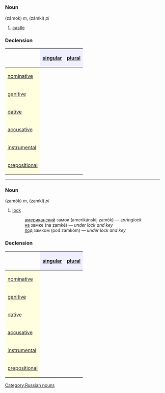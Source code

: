 =={{ru}}==
[[Category:Russian nouns]]
===Noun===
{{Unicode|'''за́мок'''}} (zámok) ''m'', {{Unicode|за́мки}} (zámki) ''pl''

# [[castle]]

===Declension===
{| border="1" cellpadding="4" cellspacing="0"
!
! style="background-color: #EFEFFF" align="center"|[[singular]]
! style="background-color: #EFEFFF" align="center"|[[plural]]
|-
! style="background-color: #FFFFE0" align="left"|[[nominative case|nominative]]
| align="center"|{{Unicode|за́мок}}
| align="center"|{{Unicode|за́мки}}
|-
! style="background-color: #FFFFE0" align="left"|[[genitive case|genitive]]
| align="center"|{{Unicode|за́мка}}
| align="center"|{{Unicode|за́мков}}
|-
! style="background-color: #FFFFE0" align="left"|[[dative case|dative]]
| align="center"|{{Unicode|за́мку}}
| align="center"|{{Unicode|за́мкам}}
|-
! style="background-color: #FFFFE0" align="left"|[[accusative case|accusative]]
| align="center"|{{Unicode|за́мок}}
| align="center"|{{Unicode|за́мки}}
|-
! style="background-color: #FFFFE0" align="left"|[[instrumental case|instrumental]]
| align="center"|{{Unicode|за́мком}}
| align="center"|{{Unicode|за́мками}}
|-
! style="background-color: #FFFFE0" align="left"|[[prepositional case|prepositional]]
| align="center"|{{Unicode|о за́мке}}
| align="center"|{{Unicode|о за́мках}}
|}


----

===Noun===
{{Unicode|'''замо́к'''}} (zamók) ''m'', {{Unicode|замки́}} (zamkí) ''pl''

# [[lock]]
#:[[американский]] замок (amerikánskij zamók) — ''springlock''
#:[[на]] замке (na zamké) — ''under lock and key''
#:[[под]] замком (pod zamkóm) — ''under lock and key''

===Declension===
{| border="1" cellpadding="4" cellspacing="0"
!
! style="background-color: #EFEFFF" align="center"|[[singular]]
! style="background-color: #EFEFFF" align="center"|[[plural]]
|-
! style="background-color: #FFFFE0" align="left"|[[nominative case|nominative]]
| align="center"|{{Unicode|замо́к}}
| align="center"|{{Unicode|замки́}}
|-
! style="background-color: #FFFFE0" align="left"|[[genitive case|genitive]]
| align="center"|{{Unicode|замка́}}
| align="center"|{{Unicode|замко́в}}
|-
! style="background-color: #FFFFE0" align="left"|[[dative case|dative]]
| align="center"|{{Unicode|замку́}}
| align="center"|{{Unicode|замка́м}}
|-
! style="background-color: #FFFFE0" align="left"|[[accusative case|accusative]]
| align="center"|{{Unicode|замо́к}}
| align="center"|{{Unicode|замки́}}
|-
! style="background-color: #FFFFE0" align="left"|[[instrumental case|instrumental]]
| align="center"|{{Unicode|замко́м}}
| align="center"|{{Unicode|замка́ми}}
|-
! style="background-color: #FFFFE0" align="left"|[[prepositional case|prepositional]]
| align="center"|{{Unicode|о замке́}}
| align="center"|{{Unicode|о замка́х}}
|}